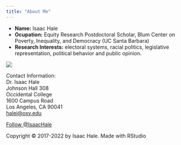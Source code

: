 ```yaml
---
title: "About Me"
---
```


- __Name:__ Isaac Hale
- __Ocupation:__ Equity Research Postdoctoral Scholar, Blum Center on Poverty, Inequality, and Democracy (UC Santa Barbara)
- __Research Interests:__ electoral systems, racial politics, legislative representation, political behavior and public opinion.

![](headshot.jpg)
  
Contact Information:<br>
Dr. Isaac Hale<br>
Johnson Hall 308<br>
Occidental College<br>
1600 Campus Road <br>
Los Angeles, CA 90041 <br>
<a href="mailto:halei@oxy.edu">halei@oxy.edu </a><br>

<a href="https://twitter.com/IsaacHale?ref_src=twsrc%5Etfw" class="twitter-follow-button" data-show-count="false">Follow @IsaacHale</a><script async src="https://platform.twitter.com/widgets.js" charset="utf-8"></script>


Copyright © 2017-2022 by Isaac Hale. Made with RStudio

<br>
  